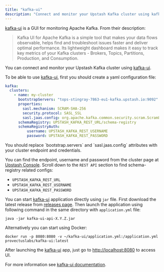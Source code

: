 ```yaml
---
title: "kafka-ui"
description: "Connect and monitor your Upstash Kafka cluster using kafka-ui."
---
```


[kafka-ui](https://github.com/provectus/kafka-ui) is a GUI for monitoring Apache
Kafka. From their description:

> Kafka UI for Apache Kafka is a simple tool that makes your data flows
> observable, helps find and troubleshoot issues faster and deliver optimal
> performance. Its lightweight dashboard makes it easy to track key metrics of
> your Kafka clusters - Brokers, Topics, Partitions, Production, and
> Consumption.

You can connect and monitor your Upstash Kafka cluster using
[kafka-ui](https://github.com/provectus/kafka-ui).

To be able to use [kafka-ui](https://github.com/provectus/kafka-ui), first you
should create a yaml configuration file:

```yaml
kafka:
  clusters:
    - name: my-cluster
      bootstrapServers: "tops-stingray-7863-eu1-kafka.upstash.io:9092"
      properties:
        sasl.mechanism: SCRAM-SHA-256
        security.protocol: SASL_SSL
        sasl.jaas.config: org.apache.kafka.common.security.scram.ScramLoginModule required username="ZmlycG9iZXJtYW4ZHtSXVwmyJQ" password="J6ocnQfe25vUsI8AX-XxA==";
      schemaRegistry: UPSTASH_KAFKA_REST_URL/schema-registry
      schemaRegistryAuth:
          username: UPSTASH_KAFKA_REST_USERNAME
          password: UPSTASH_KAFKA_REST_PASSWORD
```

<Note>
  You should replace `bootstrap.servers` and `sasl.jaas.config` attributes with your cluster endpoint and credentials.

  You can find the endpoint, username and password from the cluster page at [Upstash Console](https://console.upstash.com).
  Scroll down to the `REST API` section to find schema-registry related configs:
  - `UPSTASH_KAFKA_REST_URL`
  - `UPSTASH_KAFKA_REST_USERNAME`
  - `UPSTASH_KAFKA_REST_PASSWORD`
</Note>

You can start [kafka-ui](https://github.com/provectus/kafka-ui) application
directly using `jar` file. First download the latest release from
[releases page](https://github.com/provectus/kafka-ui/releases). Then launch the
application using following command in the same directory with `application.yml`
file:

```shell
java -jar kafka-ui-api-X.Y.Z.jar
```

Alternatively you can start using Docker:

```shell
docker run -p 8080:8080 -v ~/kafka-ui/application.yml:/application.yml provectuslabs/kafka-ui:latest
```

After launching the [kafka-ui](https://github.com/provectus/kafka-ui) app, just
go to [http://localhost:8080](http://localhost:8080) to access UI.

For more information see
[kafka-ui documentation](https://github.com/provectus/kafka-ui/blob/master/README.md).
